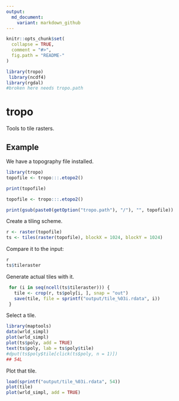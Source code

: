 ```yaml
---
output:
  md_document:
    variant: markdown_github
---
```


<!-- README.md is generated from README.Rmd. Please edit that file -->

```r
knitr::opts_chunk$set(
  collapse = TRUE,
  comment = "#>",
  fig.path = "README-"
)
```
```r

library(tropo)
 library(ncdf4)
library(rgdal)
#broken here needs tropo.path
```

# tropo

Tools to tile rasters. 

## Example

We have a topography file installed. 

```r
library(tropo)
topofile <- tropo:::.etopo2()

print(topofile)
```
```r

topofile <- tropo:::.etopo2()

print(gsub(paste0(getOption("tropo.path"), "/"), "", topofile))
```

Create a tiling scheme. 
```r
r <- raster(topofile)
ts <- tiles(raster(topofile), blockX = 1024, blockY = 1024)
```

Compare it to the input: 

```r
r
ts$tileraster
```

Generate actual tiles with it. 

```r
 for (i in seq(ncell(ts$tileraster))) {
   tile <- crop(r, ts$poly[i, ], snap = "out")
   save(tile, file = sprintf("output/tile_%03i.rdata", i))
 }
```

Select a tile. 

```r
library(maptools)
data(wrld_simpl)
plot(wrld_simpl)
plot(ts$poly, add = TRUE)
text(ts$poly, lab = ts$poly$tile)
#dput(ts$poly$tile[click(ts$poly, n = 1)])
## 54L
```

Plot that tile. 

```r
load(sprintf("output/tile_%03i.rdata", 54))
plot(tile)
plot(wrld_simpl, add = TRUE)
```
